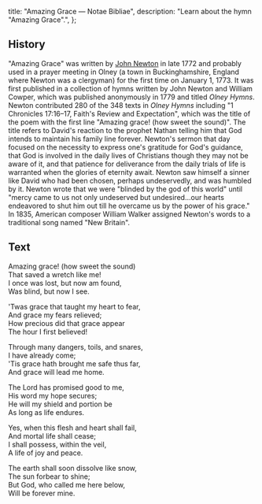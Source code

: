   title: "Amazing Grace — Notae Bibliae",
  description: "Learn about the hymn \"Amazing Grace\".",
};

<Initial text="Amazing Grace" />

## History

"Amazing Grace" was written by [John Newton](/liturgy/music/composers/john-newton) in late 1772 and probably used in a prayer meeting in Olney (a town in Buckinghamshire, England where Newton was a clergyman) for the first time on January 1, 1773. It was first published in a collection of hymns written by John Newton and William Cowper, which was published anonymously in 1779 and titled *Olney Hymns*. Newton contributed 280 of the 348 texts in *Olney Hymns* including "1 Chronicles 17:16–17, Faith's Review and Expectation", which was the title of the poem with the first line "Amazing grace! (how sweet the sound)". The title refers to David's reaction to the prophet Nathan telling him that God intends to maintain his family line forever. Newton's sermon that day focused on the necessity to express one's gratitude for God's guidance, that God is involved in the daily lives of Christians though they may not be aware of it, and that patience for deliverance from the daily trials of life is warranted when the glories of eternity await. Newton saw himself a sinner like David who had been chosen, perhaps undeservedly, and was humbled by it. Newton wrote that we were "blinded by the god of this world" until "mercy came to us not only undeserved but undesired…our hearts endeavored to shut him out till he overcame us by the power of his grace." In 1835, American composer William Walker assigned Newton's words to a traditional song named "New Britain".

## Text

Amazing grace! (how sweet the sound)<br/>
That saved a wretch like me!<br/>
I once was lost, but now am found,<br/>
Was blind, but now I see.

'Twas grace that taught my heart to fear,<br/>
And grace my fears relieved;<br/>
How precious did that grace appear<br/>
The hour I first believed!

Through many dangers, toils, and snares,<br/>
I have already come;<br/>
'Tis grace hath brought me safe thus far,<br/>
And grace will lead me home.

The Lord has promised good to me,<br/>
His word my hope secures;<br/>
He will my shield and portion be<br/>
As long as life endures.

Yes, when this flesh and heart shall fail,<br/>
And mortal life shall cease;<br/>
I shall possess, within the veil,<br/>
A life of joy and peace.

The earth shall soon dissolve like snow,<br/>
The sun forbear to shine;<br/>
But God, who called me here below,<br/>
Will be forever mine.
